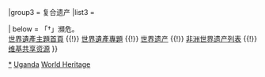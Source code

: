 {{Navbox
|name  = 乌干达世界遗产
|title = {{UGA}}[[世界遗产]]
|state = autocollapse
|image = {{location map+ |Uganda |caption= |places=
<!-- 文化遺產 /-->
             {{location map~ |Uganda |label=1022 |position= |link=卡苏比王陵 |mark=Blue 0080ff pog.svg 
                |lat_deg=0 |lat_min=20 |lat_sec=55 |lat_dir=N
                |lon_deg=32 |lon_min=33 |lon_sec=5 |lon_dir=E
             }}
<!-- 自然遺產 /-->
             {{location map~ |Uganda |label=682 |position= |link=布恩迪难以穿越的国家公园 |mark=Green 00ff00 pog.svg 
                |lat_deg=1 |lat_min=4 |lat_sec=50 |lat_dir=S
                |lon_deg=29 |lon_min=39 |lon_sec=41 |lon_dir=E
             }}
             {{location map~ |Uganda |label=684 |position= |link=鲁文佐里山国家公园 |mark=Green 00ff00 pog.svg 
                |lat_deg=0 |lat_min=13 |lat_sec=25 |lat_dir=N
                |lon_deg=29 |lon_min=55 |lon_sec=27 |lon_dir=E
             }}
         }}

|basestyle  = background:#D1E5F2;
|titlestyle = background-color: #B5D8EF
|belowstyle = font-size:85%;

|group1 = 文化遗产
|list1  = <div>
{{nowrap|{{colortext|1022|c=blue}}{{smallsup|†}}：[[卡苏比王陵|巴干达国王们的卡苏比陵]]}}
</div>

|group2 = 自然遗产
|list2  = <div>
{{nowrap|{{colortext|682|c=limegreen}}：[[布恩迪难以穿越的国家公园]]}}{{·}}
{{nowrap|{{colortext|684|c=limegreen}}：[[鲁文佐里山国家公园]]}}
</div>

|group3 = 复合遗产
|list3  =

| below = 「†」瀕危。<br/>[[Portal:世界遗产|世界遺產主題首頁]] {{!}} [[WikiProject:世界遗产|世界遺產專題]] {{!}} [[世界遗产]] {{!}} [[非洲世界遗产列表]] {{!}} [[:Commons:Category:World Heritage Sites in Uganda|维基共享资源]]
}}<noinclude>
{{collapsible option}}
[[Category:乌干达世界遗产|*]]
[[Category:非洲世界遺產模板|Uganda]]
[[Category:乌干达模板|World Heritage]]
</noinclude>